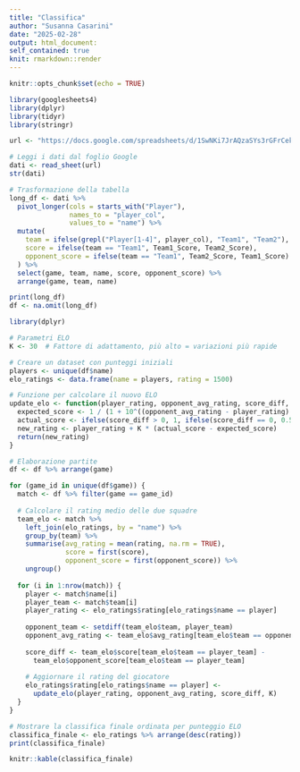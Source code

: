 ---
title: "Classifica"
author: "Susanna Casarini"
date: "2025-02-28"
output: html_document:
self_contained: true
knit: rmarkdown::render
---

```{r setup, include=FALSE}
knitr::opts_chunk$set(echo = TRUE)
```

```{r, include=FALSE}
library(googlesheets4)
library(dplyr)
library(tidyr)
library(stringr)

url <- "https://docs.google.com/spreadsheets/d/1SwNKi7JrAQzaSYs3rGFrCekcEZ4zzkdBzsIrDuKCZko/edit?gid=0#gid=0"

# Leggi i dati dal foglio Google
dati <- read_sheet(url)
str(dati)

# Trasformazione della tabella
long_df <- dati %>%
  pivot_longer(cols = starts_with("Player"),
               names_to = "player_col",
               values_to = "name") %>%
  mutate(
    team = ifelse(grepl("Player[1-4]", player_col), "Team1", "Team2"),
    score = ifelse(team == "Team1", Team1_Score, Team2_Score),
    opponent_score = ifelse(team == "Team1", Team2_Score, Team1_Score)
  ) %>%
  select(game, team, name, score, opponent_score) %>%
  arrange(game, team, name)

print(long_df)
df <- na.omit(long_df)

library(dplyr)

# Parametri ELO
K <- 30  # Fattore di adattamento, più alto = variazioni più rapide

# Creare un dataset con punteggi iniziali
players <- unique(df$name)
elo_ratings <- data.frame(name = players, rating = 1500)

# Funzione per calcolare il nuovo ELO
update_elo <- function(player_rating, opponent_avg_rating, score_diff, K) {
  expected_score <- 1 / (1 + 10^((opponent_avg_rating - player_rating) / 400))
  actual_score <- ifelse(score_diff > 0, 1, ifelse(score_diff == 0, 0.5, 0))
  new_rating <- player_rating + K * (actual_score - expected_score)
  return(new_rating)
}

# Elaborazione partite
df <- df %>% arrange(game)

for (game_id in unique(df$game)) {
  match <- df %>% filter(game == game_id)
  
  # Calcolare il rating medio delle due squadre
  team_elo <- match %>%
    left_join(elo_ratings, by = "name") %>%
    group_by(team) %>%
    summarise(avg_rating = mean(rating, na.rm = TRUE),
              score = first(score),
              opponent_score = first(opponent_score)) %>%
    ungroup()
  
  for (i in 1:nrow(match)) {
    player <- match$name[i]
    player_team <- match$team[i]
    player_rating <- elo_ratings$rating[elo_ratings$name == player]
    
    opponent_team <- setdiff(team_elo$team, player_team)
    opponent_avg_rating <- team_elo$avg_rating[team_elo$team == opponent_team]
    
    score_diff <- team_elo$score[team_elo$team == player_team] - 
      team_elo$opponent_score[team_elo$team == player_team]
    
    # Aggiornare il rating del giocatore
    elo_ratings$rating[elo_ratings$name == player] <- 
      update_elo(player_rating, opponent_avg_rating, score_diff, K)
  }
}

# Mostrare la classifica finale ordinata per punteggio ELO
classifica_finale <- elo_ratings %>% arrange(desc(rating))
print(classifica_finale)
```

```{r, echo=FALSE}
knitr::kable(classifica_finale)
```
